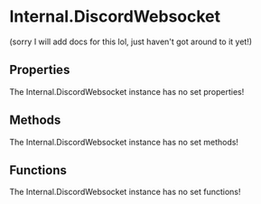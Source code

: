 [//]: # (This file was automatically compiled through the Generator luau code under this repository)
[//]: # (if you want to edit the documentation of discord-luau, please write changes)
[//]: # (to the discord-luau repository itself, we extract the comments from discord-luau and translate)
[//]: # (them into markdown files that Nextra can interpret!)

[//]: # (----- NEXTRA COMPONENTS IMPORT ----- )


[//]: # (----- DOCUMENT HEADER ----- )

# Internal.DiscordWebsocket

(sorry I will add docs for this lol, just haven't got around to it yet!)

[//]: # (----- DOCUMENT PROPERTIES ----- )

## Properties

The Internal.DiscordWebsocket instance has no set properties!

[//]: # (----- DOCUMENT METHODS ----- )

## Methods

The Internal.DiscordWebsocket instance has no set methods!

[//]: # (----- DOCUMENT FUNCTIONS ----- )

## Functions

The Internal.DiscordWebsocket instance has no set functions!

